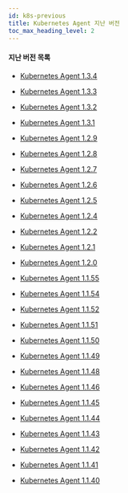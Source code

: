 ```yaml
---
id: k8s-previous
title: Kubernetes Agent 지난 버전
toc_max_heading_level: 2
---
```



#### 지난 버전 목록

* [Kubernetes Agent 1.3.4](k8s-1_3_4)

* [Kubernetes Agent 1.3.3](k8s-1_3_3)

* [Kubernetes Agent 1.3.2](k8s-1_3_2)

* [Kubernetes Agent 1.3.1](k8s-1_3_1)

* [Kubernetes Agent 1.2.9](k8s-1_2_9)

* [Kubernetes Agent 1.2.8](k8s-1_2_8)

* [Kubernetes Agent 1.2.7](k8s-1_2_7)

* [Kubernetes Agent 1.2.6](k8s-1_2_6)

* [Kubernetes Agent 1.2.5](k8s-1_2_5)

* [Kubernetes Agent 1.2.4](k8s-1_2_4)

* [Kubernetes Agent 1.2.2](k8s-1_2_2)

* [Kubernetes Agent 1.2.1](k8s-1_2_1)

* [Kubernetes Agent 1.2.0](k8s-1_2_0)

* [Kubernetes Agent 1.1.55](k8s-1_1_55)

* [Kubernetes Agent 1.1.54](k8s-1_1_54)

* [Kubernetes Agent 1.1.52](k8s-1_1_52)

* [Kubernetes Agent 1.1.51](k8s-1_1_51)

* [Kubernetes Agent 1.1.50](k8s-1_1_50)

* [Kubernetes Agent 1.1.49](k8s-1_1_49)

* [Kubernetes Agent 1.1.48](k8s-1_1_48)

* [Kubernetes Agent 1.1.46](k8s-1_1_46)

* [Kubernetes Agent 1.1.45](k8s-1_1_45)

* [Kubernetes Agent 1.1.44](k8s-1_1_44)

* [Kubernetes Agent 1.1.43](k8s-1_1_43)

* [Kubernetes Agent 1.1.42](k8s-1_1_42)

* [Kubernetes Agent 1.1.41](k8s-1_1_41)

* [Kubernetes Agent 1.1.40](k8s-1_1_40)